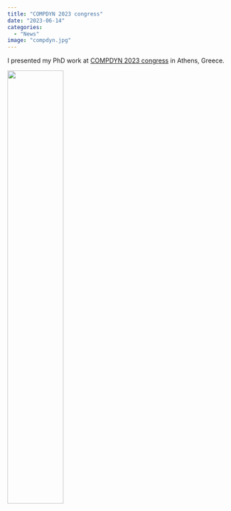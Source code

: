```yaml
---
title: "COMPDYN 2023 congress"
date: "2023-06-14"
categories: 
  - "News"
image: "compdyn.jpg"
---
```


I presented my PhD work at [COMPDYN 2023 congress](http://2023.compdyn.org/) in Athens, Greece.

![](compdyn.jpg){width="50%" fig-align="center"}